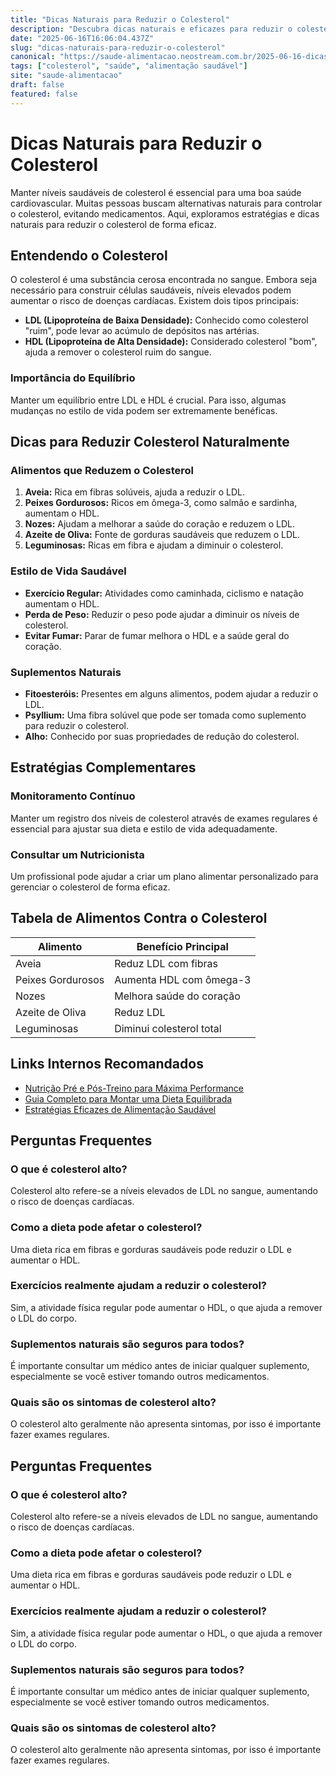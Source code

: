 ```yaml
---
title: "Dicas Naturais para Reduzir o Colesterol"
description: "Descubra dicas naturais e eficazes para reduzir o colesterol, melhorando sua saúde cardiovascular com mudanças simples no estilo de vida."
date: "2025-06-16T16:06:04.437Z"
slug: "dicas-naturais-para-reduzir-o-colesterol"
canonical: "https://saude-alimentacao.neostream.com.br/2025-06-16-dicas-naturais-para-reduzir-o-colesterol"
tags: ["colesterol", "saúde", "alimentação saudável"]
site: "saude-alimentacao"
draft: false
featured: false
---
```


# Dicas Naturais para Reduzir o Colesterol

Manter níveis saudáveis de colesterol é essencial para uma boa saúde cardiovascular. Muitas pessoas buscam alternativas naturais para controlar o colesterol, evitando medicamentos. Aqui, exploramos estratégias e dicas naturais para reduzir o colesterol de forma eficaz.

## Entendendo o Colesterol

O colesterol é uma substância cerosa encontrada no sangue. Embora seja necessário para construir células saudáveis, níveis elevados podem aumentar o risco de doenças cardíacas. Existem dois tipos principais:

- **LDL (Lipoproteína de Baixa Densidade):** Conhecido como colesterol "ruim", pode levar ao acúmulo de depósitos nas artérias.
- **HDL (Lipoproteína de Alta Densidade):** Considerado colesterol "bom", ajuda a remover o colesterol ruim do sangue.

### Importância do Equilíbrio

Manter um equilíbrio entre LDL e HDL é crucial. Para isso, algumas mudanças no estilo de vida podem ser extremamente benéficas.

## Dicas para Reduzir Colesterol Naturalmente

### Alimentos que Reduzem o Colesterol

1. **Aveia:** Rica em fibras solúveis, ajuda a reduzir o LDL.
2. **Peixes Gordurosos:** Ricos em ômega-3, como salmão e sardinha, aumentam o HDL.
3. **Nozes:** Ajudam a melhorar a saúde do coração e reduzem o LDL.
4. **Azeite de Oliva:** Fonte de gorduras saudáveis que reduzem o LDL.
5. **Leguminosas:** Ricas em fibra e ajudam a diminuir o colesterol.

### Estilo de Vida Saudável

- **Exercício Regular:** Atividades como caminhada, ciclismo e natação aumentam o HDL.
- **Perda de Peso:** Reduzir o peso pode ajudar a diminuir os níveis de colesterol.
- **Evitar Fumar:** Parar de fumar melhora o HDL e a saúde geral do coração.

### Suplementos Naturais

- **Fitoesteróis:** Presentes em alguns alimentos, podem ajudar a reduzir o LDL.
- **Psyllium:** Uma fibra solúvel que pode ser tomada como suplemento para reduzir o colesterol.
- **Alho:** Conhecido por suas propriedades de redução do colesterol.

## Estratégias Complementares

### Monitoramento Contínuo

Manter um registro dos níveis de colesterol através de exames regulares é essencial para ajustar sua dieta e estilo de vida adequadamente.

### Consultar um Nutricionista

Um profissional pode ajudar a criar um plano alimentar personalizado para gerenciar o colesterol de forma eficaz.

## Tabela de Alimentos Contra o Colesterol

| Alimento          | Benefício Principal        |
|-------------------|----------------------------|
| Aveia             | Reduz LDL com fibras       |
| Peixes Gordurosos | Aumenta HDL com ômega-3    |
| Nozes             | Melhora saúde do coração   |
| Azeite de Oliva   | Reduz LDL                  |
| Leguminosas       | Diminui colesterol total   |

## Links Internos Recomandados

- [Nutrição Pré e Pós-Treino para Máxima Performance](/2025-06-16-nutricao-pre-e-pos-treino)
- [Guia Completo para Montar uma Dieta Equilibrada](/2025-06-16-dieta-equilibrada)
- [Estratégias Eficazes de Alimentação Saudável](/2025-06-16-estrategias-alimentacao-saudavel)

## Perguntas Frequentes

### O que é colesterol alto?

Colesterol alto refere-se a níveis elevados de LDL no sangue, aumentando o risco de doenças cardíacas.

### Como a dieta pode afetar o colesterol?

Uma dieta rica em fibras e gorduras saudáveis pode reduzir o LDL e aumentar o HDL.

### Exercícios realmente ajudam a reduzir o colesterol?

Sim, a atividade física regular pode aumentar o HDL, o que ajuda a remover o LDL do corpo.

### Suplementos naturais são seguros para todos?

É importante consultar um médico antes de iniciar qualquer suplemento, especialmente se você estiver tomando outros medicamentos.

### Quais são os sintomas de colesterol alto?

O colesterol alto geralmente não apresenta sintomas, por isso é importante fazer exames regulares.

## Perguntas Frequentes

### O que é colesterol alto?
Colesterol alto refere-se a níveis elevados de LDL no sangue, aumentando o risco de doenças cardíacas.

### Como a dieta pode afetar o colesterol?
Uma dieta rica em fibras e gorduras saudáveis pode reduzir o LDL e aumentar o HDL.

### Exercícios realmente ajudam a reduzir o colesterol?
Sim, a atividade física regular pode aumentar o HDL, o que ajuda a remover o LDL do corpo.

### Suplementos naturais são seguros para todos?
É importante consultar um médico antes de iniciar qualquer suplemento, especialmente se você estiver tomando outros medicamentos.

### Quais são os sintomas de colesterol alto?
O colesterol alto geralmente não apresenta sintomas, por isso é importante fazer exames regulares.

